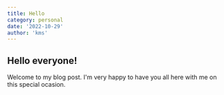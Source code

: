 ```yaml
---
title: Hello
category: personal
date: '2022-10-29'
author: 'kms'
---
```


## Hello everyone!

Welcome to my blog post. I'm very happy to have you all here with me on this special ocasion.